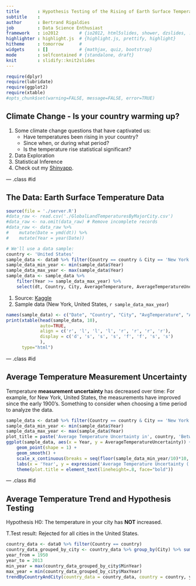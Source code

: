 ```yaml
---
title       : Hypothesis Testing of the Rising of Earth Surface Temperature
subtitle    : 
author      : Bertrand Rigaldies
job         : Data Science Enthusiast
framework   : io2012        # {io2012, html5slides, shower, dzslides, ...}
highlighter : highlight.js  # {highlight.js, prettify, highlight}
hitheme     : tomorrow      # 
widgets     : []            # {mathjax, quiz, bootstrap}
mode        : selfcontained # {standalone, draft}
knit        : slidify::knit2slides
---
```


```r
require(dplyr)
require(lubridate)
require(ggplot2)
require(xtable)
#opts_chunk$set(warning=FALSE, message=FALSE, error=TRUE)
```

## Climate Change - Is your country warming up?

1. Some climate change questions that have captivated us:
    + Have temperatures been rising in your country?
    + Since when, or during what period?
    + Is the temperature rise statistical significant?
1. Data Exploration
1. Statistical Inference
1. Check out my [Shinyapp](https://brigaldies.shinyapps.io/ClimateChange/).

--- .class #id 

## The Data: Earth Surface Temperature Data

```r
source(file = './server.R')
#data_raw <- read.csv('./GlobalLandTemperaturesByMajorCity.csv')
#data_raw <- na.omit(data_raw) # Remove incomplete records
#data_raw <- data_raw %>% 
#    mutate(Date = ymd(dt)) %>% 
#    mutate(Year = year(Date))
```

```r
# We'll use a data sample:
country <- 'United States'
sample_data <- data0 %>% filter(Country == country & City == 'New York')
sample_data_min_year <- min(sample_data$Year)
sample_data_max_year <- max(sample_data$Year)
sample_data <- sample_data %>% 
    filter(Year >= sample_data_max_year) %>% 
    select(dt, Country, City, AverageTemperature, AverageTemperatureUncertainty, Latitude, Longitude)
```

1. Source: [Kaggle](https://www.kaggle.com/berkeleyearth/climate-change-earth-surface-temperature-data)
2. Sample data (New York, United States, `r sample_data_max_year`)

```r
names(sample_data) <- c("Date", "Country", "City", "AvgTemperature", "AvgTempUncertainty", "Lat", "Long")
print(xtable(head(sample_data, 10), 
             auto=TRUE,              
             align = c('r', 'l', 'l', 'l', 'r', 'r', 'r', 'r'),
             display = c('d', 's', 's', 's', 'f', 'f', 's', 's')
             ), 
      type="html")
```

--- .class #id 

## Average Temperature Measurement Uncertainty

Temperature **measurement uncertainty** has decreased over time: For example, for New York, United States, the measurements have improved since the early 1900's. Something to consider when choosing a time period to analyze the data.

```r
sample_data <- data0 %>% filter(Country == country & City == 'New York')
sample_data_min_year <- min(sample_data$Year)
sample_data_max_year <- max(sample_data$Year)
plot_title = paste('Average Temperature Uncertainty in', country, 'Between', sample_data_min_year, 'and', sample_data_max_year)    
ggplot(sample_data, aes(x = Year, y = AverageTemperatureUncertainty)) +
    geom_point(shape = 1) +
    geom_smooth() + 
    scale_x_continuous(breaks = seq(floor(sample_data_min_year/10)*10, floor(sample_data_max_year/10)*10 + 10, by = 20)) +
    labs(x = 'Year', y = expression('Average Temperature Uncertainty (' * Degree~degree*C * ')'), title = plot_title) +
    theme(plot.title = element_text(lineheight=.8, face="bold"))            
```

--- .class #id 

## Average Temperature Trend and Hypothesis Testing

Hypothesis H0: The temperature in your city has **NOT** increased.

T.Test result: Rejected for all cities in the United States.

```r
country_data <- data0 %>% filter(Country == country)
country_data_grouped_by_city <- country_data %>% group_by(City) %>% summarize(MinYear = min(Year), MaxYear = max(Year))
year_from = 1950
year_to = 2013
min_year = max(country_data_grouped_by_city$MinYear)
max_year = min(country_data_grouped_by_city$MaxYear) 
trendByCountryAndCity(country_data = country_data, country = country, year_from, year_to, min_year, max_year)
```
